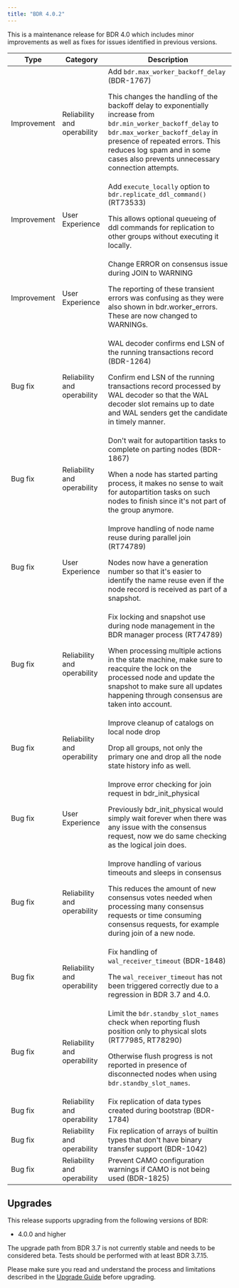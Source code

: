 ```yaml
---
title: "BDR 4.0.2"
---
```


This is a maintenance release for BDR 4.0 which includes minor
improvements as well as fixes for issues identified in previous
versions.

| Type | Category | Description |
| ---- | -------- | ----------- |
| Improvement | Reliability and operability | Add `bdr.max_worker_backoff_delay` (BDR-1767) <p>This changes the handling of the backoff delay to exponentially increase from `bdr.min_worker_backoff_delay` to `bdr.max_worker_backoff_delay` in presence of repeated errors.  This reduces log spam and in some cases also prevents unnecessary connection attempts.</p>
| Improvement | User Experience | Add `execute_locally` option to `bdr.replicate_ddl_command()` (RT73533)<p> This allows optional queueing of ddl commands for replication to other groups without executing it locally.</p>
| Improvement | User Experience | Change ERROR on consensus issue during JOIN to WARNING<p> The reporting of these transient errors was confusing as they were also shown in bdr.worker_errors.  These are now changed to WARNINGs.</p>
| Bug fix | Reliability and operability | WAL decoder confirms end LSN of the running transactions record (BDR-1264) <p> Confirm end LSN of the running transactions record processed by WAL decoder so that the WAL decoder slot remains up to date and WAL senders get the candidate in timely manner.</p>
| Bug fix | Reliability and operability | Don't wait for autopartition tasks to complete on parting nodes (BDR-1867) <p> When a node has started parting process, it makes no sense to wait for autopartition tasks on such nodes to finish since it's not part of the group anymore.</p>
| Bug fix | User Experience | Improve handling of node name reuse during parallel join (RT74789) <p>Nodes now have a generation number so that it's easier to identify the name reuse even if the node record is received as part of a snapshot.</p>
| Bug fix | Reliability and operability | Fix locking and snapshot use during node management in the BDR manager process (RT74789)<p> When processing multiple actions in the state machine, make sure to reacquire the lock on the processed node and update the snapshot to make sure all updates happening through consensus are taken into account.</p>
| Bug fix | Reliability and operability | Improve cleanup of catalogs on local node drop<p> Drop all groups, not only the primary one and drop all the node state history info as well.</p>
| Bug fix | User Experience | Improve error checking for join request in bdr_init_physical<p> Previously bdr_init_physical would simply wait forever when there was any issue with the consensus request, now we do same checking as the logical join does.</p>
| Bug fix | Reliability and operability | Improve handling of various timeouts and sleeps in consensus<p>This reduces the amount of new consensus votes needed when processing many consensus requests or time consuming consensus requests, for example during join of a new node.</p>
| Bug fix | Reliability and operability | Fix handling of `wal_receiver_timeout` (BDR-1848)<p> The `wal_receiver_timeout` has not been triggered correctly due to a regression in BDR 3.7 and 4.0.</p>
| Bug fix | Reliability and operability | Limit the `bdr.standby_slot_names` check when reporting flush position only to physical slots (RT77985, RT78290) <p> Otherwise flush progress is not reported in presence of disconnected nodes when using `bdr.standby_slot_names`.</p>
| Bug fix | Reliability and operability | Fix replication of data types created during bootstrap (BDR-1784)
| Bug fix | Reliability and operability | Fix replication of arrays of builtin types that don't have binary transfer support (BDR-1042)
| Bug fix | Reliability and operability | Prevent CAMO configuration warnings if CAMO is not being used (BDR-1825)

## Upgrades

This release supports upgrading from the following versions of BDR:

-   4.0.0 and higher

The upgrade path from BDR 3.7 is not currently stable and needs to be
considered beta.  Tests should be performed with at least BDR 3.7.15.

Please make sure you read and understand the process and limitations described
in the [Upgrade Guide](/pgd/latest/upgrades/) before upgrading.
